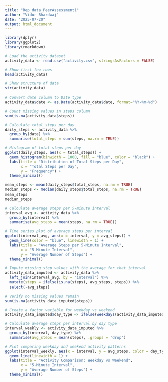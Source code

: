 ```yaml
---
title: "Rep_data_PeerAssessment1"
author: "Vidur Bhardwaj"
date: "2025-07-20"
output: html_document
---
```


```r
library(dplyr)
library(ggplot2)
library(rmarkdown)
```


```r
# Load the activity dataset
activity_data <- read.csv("activity.csv", stringsAsFactors = FALSE)

# Show first few rows
head(activity_data)

# Show structure of data
str(activity_data)

# Convert date column to Date type
activity_data$date <- as.Date(activity_data$date, format="%Y-%m-%d")
```


```r
# Count missing values in steps column
sum(is.na(activity_data$steps))
```


```r
# Calculate total steps per day
daily_steps <- activity_data %>%
  group_by(date) %>%
  summarise(total_steps = sum(steps, na.rm = TRUE))

# Histogram of total steps per day
ggplot(daily_steps, aes(x = total_steps)) +
  geom_histogram(binwidth = 1000, fill = "blue", color = "black") +
  labs(title = "Distribution of Total Steps per Day",
       x = "Total Steps per Day",
       y = "Frequency") +
  theme_minimal()

```


```r
mean_steps <- mean(daily_steps$total_steps, na.rm = TRUE)
median_steps <- median(daily_steps$total_steps, na.rm = TRUE)
mean_steps
median_steps
```


```r
# Calculate average steps per 5-minute interval
interval_avg <- activity_data %>%
  group_by(interval) %>%
  summarise(avg_steps = mean(steps, na.rm = TRUE))

# Time series plot of average steps per interval
ggplot(interval_avg, aes(x = interval, y = avg_steps)) +
  geom_line(color = "blue", linewidth = 1) +
  labs(title = "Average Steps per 5-Minute Interval",
       x = "5-Minute Interval",
       y = "Average Number of Steps") +
  theme_minimal()

```


```r
# Impute missing step values with the average for that interval
activity_data_imputed <- activity_data %>%
  left_join(interval_avg, by = "interval") %>%
  mutate(steps = ifelse(is.na(steps), avg_steps, steps)) %>%
  select(-avg_steps)

# Verify no missing values remain
sum(is.na(activity_data_imputed$steps))

```


```r
# Create a factor variable for weekday vs weekend
activity_data_imputed$day_type <- ifelse(weekdays(activity_data_imputed$date) %in% c("Saturday", "Sunday"), "weekend", "weekday")

# Calculate average steps per interval by day type
interval_weekly <- activity_data_imputed %>%
  group_by(interval, day_type) %>%
  summarise(avg_steps = mean(steps), .groups = 'drop')

# Plot comparing weekday and weekend activity patterns
ggplot(interval_weekly, aes(x = interval, y = avg_steps, color = day_type)) +
  geom_line(linewidth = 1) +
  labs(title = "Activity Comparison: Weekday vs Weekend",
       x = "5-Minute Interval",
       y = "Average Number of Steps") +
  theme_minimal()

```
